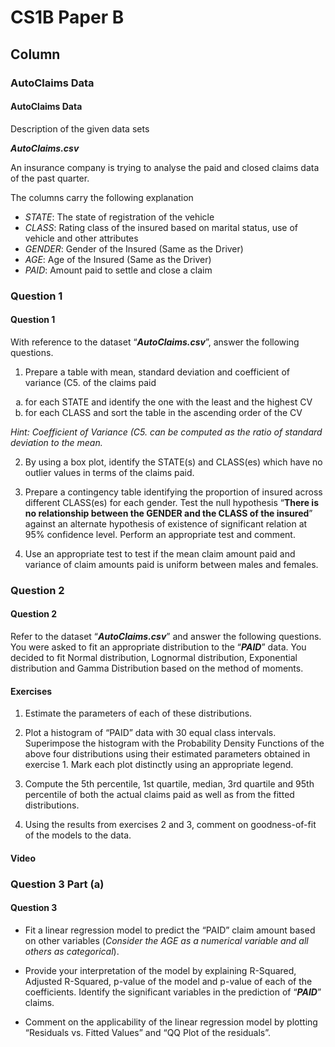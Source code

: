 

CS1B Paper B {data-navmenu="R for Actuarial Statistics"}
==============================================================

Column {.tabset}
--------------------------------


### AutoClaims Data

<h4> AutoClaims Data </h4>

Description of the given data sets

***AutoClaims.csv***

An insurance company is trying to analyse the paid and closed claims data of the past quarter.

The columns carry the following explanation

* *STATE*: The state of registration of the vehicle
* *CLASS*: Rating class of the insured based on marital status, use of vehicle and other attributes
* *GENDER*: Gender of the Insured (Same as the Driver)
* *AGE*: Age of the Insured (Same as the Driver)
* *PAID*: Amount paid to settle and close a claim




### Question 1

<h4> Question 1 </h4>

With reference to the dataset "***AutoClaims.csv***", answer the following questions.

1. Prepare a table with mean, standard deviation and coefficient of variance (C5.  of the claims paid
a. for each STATE and identify the one with the least and the highest CV
b. for each CLASS and sort the table in the ascending order of the CV

*Hint: Coefficient of Variance (C5.  can be computed as the ratio of standard deviation 
to the mean. *
<p>
2. By using a box plot, identify the STATE(s) and CLASS(es) which have no outlier
values in terms of the claims paid. 
<p>
3.  Prepare a contingency table identifying the proportion of insured across different CLASS(es) for each gender. 
Test the null hypothesis “**There is no relationship between the GENDER and the CLASS of the insured**” against an alternate hypothesis of existence of significant relation at 95% confidence level. Perform an appropriate test and comment. 
<p>
4. Use an appropriate test to test if the mean claim amount paid and variance of claim
amounts paid is uniform between males and females. 

### Question 2

<h4> Question 2 </h4>
Refer to the dataset "***AutoClaims.csv***" and answer the following questions.
You were asked to fit an appropriate distribution to the “***PAID***” data. 
You decided to fit Normal distribution, Lognormal distribution, Exponential distribution and Gamma Distribution based on the method of moments.

#### Exercises

1. Estimate the parameters of each of these distributions. 

2. Plot a histogram of “PAID” data with 30 equal class intervals. 
Superimpose the histogram with the Probability Density Functions of the above four distributions using their estimated parameters obtained in exercise 1. 
Mark each plot distinctly using an appropriate legend. 

3. Compute the 5th percentile, 1st quartile, median, 3rd quartile and 95th percentile of both the actual claims paid as well as from the fitted distributions. 

4. Using the results from exercises 2 and 3, comment on goodness-of-fit of the models to the data. 

#### Video




### Question 3 Part (a)
<h4> Question 3</h4>

* Fit a linear regression model to predict the “PAID” claim amount based on other variables (*Consider the AGE as a numerical variable and all others as categorical*).

* Provide your interpretation of the model by explaining R-Squared, Adjusted R-Squared, p-value of the model and p-value of each of the coefficients. 
Identify the significant variables in the prediction of “***PAID***” claims. 

* Comment on the applicability of the linear regression model by plotting “Residuals vs. Fitted Values” and “QQ Plot of the residuals”. 
